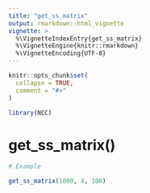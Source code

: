 ---
title: "get_ss_matrix"
output: rmarkdown::html_vignette
vignette: >
  %\VignetteIndexEntry{get_ss_matrix}
  %\VignetteEngine{knitr::rmarkdown}
  %\VignetteEncoding{UTF-8}
---

```{r, include = FALSE}
knitr::opts_chunk$set(
  collapse = TRUE,
  comment = "#>"
)
```

```{r setup}
library(NCC)
```

# get_ss_matrix()

```{r}
# Example 

get_ss_matrix(1000, 4, 100)
```
